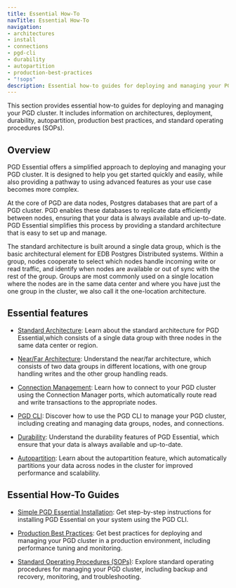 ```yaml
---
title: Essential How-To
navTitle: Essential How-To
navigation:
- architectures
- install
- connections
- pgd-cli
- durability
- autopartition
- production-best-practices
- "!sops"
description: Essential how-to guides for deploying and managing your PGD cluster.
---
```


This section provides essential how-to guides for deploying and managing your PGD cluster. It includes information on architectures, deployment, durability, autopartition, production best practices, and standard operating procedures (SOPs).

## Overview

PGD Essential offers a simplified approach to deploying and managing your PGD cluster. It is designed to help you get started quickly and easily, while also providing a pathway to using advanced features as your use case becomes more complex.

At the core of PGD are data nodes, Postgres databases that are part of a PGD cluster. PGD enables these databases to replicate data efficiently between nodes, ensuring that your data is always available and up-to-date. PGD Essential simplifies this process by providing a standard architecture that is easy to set up and manage.

The standard architecture is built around a single data group, which is the basic architectural element for EDB Postgres Distributed systems. Within a group, nodes cooperate to select which nodes handle incoming write or read traffic, and identify when nodes are available or out of sync with the rest of the group. Groups are most commonly used on a single location where the nodes are in the same data center and where you have just the one group in the cluster, we also call it the one-location architecture.

## Essential features

- [Standard Architecture](/pgd/latest/essential-how-to/architectures/standard): Learn about the standard architecture for PGD Essential,which consists of a single data group with three nodes in the same data center or region.

- [Near/Far Architecture](/pgd/latest/essential-how-to/architectures/near-far): Understand the near/far architecture, which consists of two data groups in different locations, with one group handling writes and the other group handling reads.

- [Connection Management](/pgd/latest/essential-how-to/connections): Learn how to connect to your PGD cluster using the Connection Manager ports, which automatically route read and write transactions to the appropriate nodes.

- [PGD CLI](/pgd/latest/essential-how-to/pgd-cli): Discover how to use the PGD CLI to manage your PGD cluster, including creating and managing data groups, nodes, and connections.

- [Durability](/pgd/latest/essential-how-to/durability): Understand the durability features of PGD Essential, which ensure that your data is always available and up-to-date.

- [Autopartition](/pgd/latest/essential-how-to/autopartition): Learn about the autopartition feature, which automatically partitions your data across nodes in the cluster for improved performance and scalability.

## Essential How-To Guides

- [Simple PGD Essential Installation](/pgd/latest/essential-how-to/install): Get step-by-step instructions for installing PGD Essential on your system using the PGD CLI.

- [Production Best Practices](/pgd/latest/essential-how-to/production-best-practices): Get best practices for deploying and managing your PGD cluster in a production environment, including performance tuning and monitoring.

- [Standard Operating Procedures (SOPs)](/pgd/latest/essential-how-to/sops): Explore standard operating procedures for managing your PGD cluster, including backup and recovery, monitoring, and troubleshooting.
